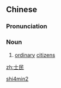 ==Chinese==
{{zh-forms}}

===Pronunciation===
{{zh-pron
|m=shìmín
|cat=n
}}

===Noun===
{{zh-noun}}

# {{lb|zh|literary}} [[ordinary]] [[citizen]]s

[[Category:Mandarin literary terms|shi4min2]]

[[zh:士民]]
